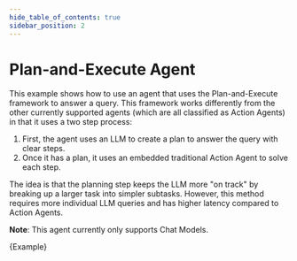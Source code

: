 ```yaml
---
hide_table_of_contents: true
sidebar_position: 2
---
```



# Plan-and-Execute Agent

This example shows how to use an agent that uses the Plan-and-Execute framework to answer a query.
This framework works differently from the other currently supported agents (which are all classified as Action Agents) in that it uses a two step process:

1. First, the agent uses an LLM to create a plan to answer the query with clear steps.
2. Once it has a plan, it uses an embedded traditional Action Agent to solve each step.

The idea is that the planning step keeps the LLM more "on track" by breaking up a larger task into simpler subtasks.
However, this method requires more individual LLM queries and has higher latency compared to Action Agents.

**Note**: This agent currently only supports Chat Models.

<CodeBlock language="typescript">{Example}</CodeBlock>
